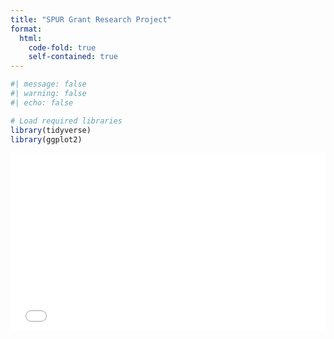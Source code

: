 ```yaml
---
title: "SPUR Grant Research Project"
format:
  html:
    code-fold: true
    self-contained: true
---
```


```r
#| message: false
#| warning: false
#| echo: false

# Load required libraries
library(tidyverse)
library(ggplot2)

```

::: column-page-inset-right
<!-- Embed the PDF full-width using <iframe> -->

<div style="position: relative; width: 100%; height: 0; padding-bottom: 56.25%;">
  <iframe 
    src="www/Zoe Fairlie SPUR Presentation.pdf" 
    style="position: absolute; top: 0; left: 0; width: 100%; height: 100%; border: none;" 
    title="SPUR Grant Research Project">
  </iframe>
</div>
:::